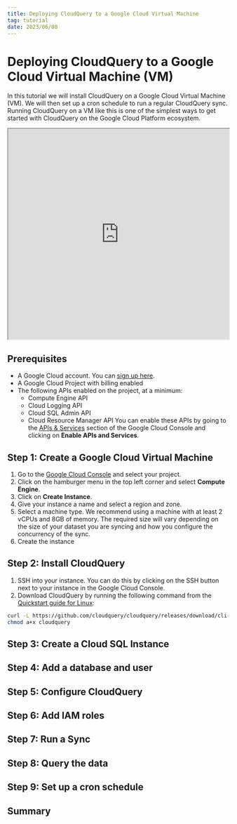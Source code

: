 ```yaml
---
title: Deploying CloudQuery to a Google Cloud Virtual Machine
tag: tutorial
date: 2023/06/08
---
```


# Deploying CloudQuery to a Google Cloud Virtual Machine (VM)

In this tutorial we will install CloudQuery on a Google Cloud Virtual Machine (VM). We will then set up a cron schedule to run a regular CloudQuery sync. Running CloudQuery on a VM like this is one of the simplest ways to get started with CloudQuery on the Google Cloud Platform ecosystem.

<iframe width="100%" height="480"
src="https://www.youtube.com/embed/rz4aU1IMF30">
</iframe>

## Prerequisites

- A Google Cloud account. You can [sign up here](https://cloud.google.com/).
- A Google Cloud Project with billing enabled
- The following APIs enabled on the project, at a minimum:
  * Compute Engine API
  * Cloud Logging API
  * Cloud SQL Admin API
  * Cloud Resource Manager API
  You can enable these APIs by going to the [APIs & Services](https://console.cloud.google.com/apis/dashboard) section of the Google Cloud Console and clicking on **Enable APIs and Services**.

## Step 1: Create a Google Cloud Virtual Machine

1. Go to the [Google Cloud Console](https://console.cloud.google.com/) and select your project.
2. Click on the hamburger menu in the top left corner and select **Compute Engine**.
3. Click on **Create Instance**.
4. Give your instance a name and select a region and zone.
5. Select a machine type. We recommend using a machine with at least 2 vCPUs and 8GB of memory. The required size will vary depending on the size of your dataset you are syncing and how you configure the concurrency of the sync.
6. Create the instance

## Step 2: Install CloudQuery

1. SSH into your instance. You can do this by clicking on the SSH button next to your instance in the Google Cloud Console.
2. Download CloudQuery by running the following command from the [Quickstart guide for Linux](https://www.cloudquery.io/docs/quickstart/linux):

```bash copy
curl -L https://github.com/cloudquery/cloudquery/releases/download/cli-vVERSION_CLI/cloudquery_linux_amd64 -o cloudquery
chmod a+x cloudquery
```

## Step 3: Create a Cloud SQL Instance

## Step 4: Add a database and user

## Step 5: Configure CloudQuery

## Step 6: Add IAM roles

## Step 7: Run a Sync

## Step 8: Query the data

## Step 9: Set up a cron schedule

## Summary

